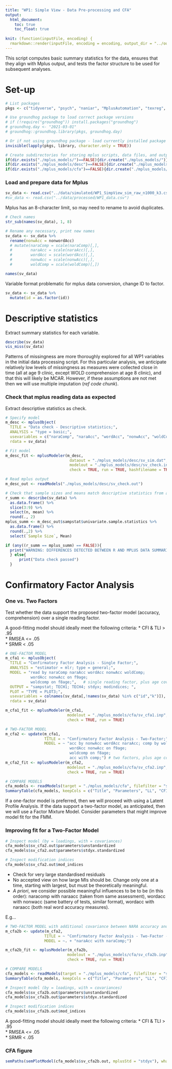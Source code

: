 ```yaml
---
title: "WP1: Simple View - Data Pre-processing and CFA"
output: 
  html_document:
    toc: true
    toc_float: true
    
knit: (function(inputFile, encoding) {
  rmarkdown::render(inputFile, encoding = encoding, output_dir = "../output/analysis/") })
---
```


This script computes basic summary statistics for the data, ensures that they align with Mplus output, and tests the factor structure to be used for subsequent analyses. 

# Set-up

```r
# List packages
pkgs <- c("tidyverse", "psych", "naniar", "MplusAutomation", "texreg", "semPlot")

# Use groundhog package to load correct package versions
# if (!require("groundhog")) install.packages("groundhog")
# groundhog.day <- "2021-03-01"
# groundhog::groundhog.library(pkgs, groundhog.day)

# Or if not using groundhog package - load currently installed package versions separately (reproducibility not guaranteed)
invisible(lapply(pkgs, library, character.only = TRUE))
```

```r
# Create subdirectories for storing mplus scripts, data files, and output, if do not already exist
if(dir.exists("./mplus_models/")==FALSE){dir.create("./mplus_models/")}
if(dir.exists("./mplus_models/desc")==FALSE){dir.create("./mplus_models/desc")}
if(dir.exists("./mplus_models/cfa")==FALSE){dir.create("./mplus_models/cfa")} 
```

###  Load and prepare data for Mplus

```r
sv_data <- read.csv("../data/simulated/WP1_SimpView_sim_raw_n1000_k3.csv")
#sv_data <- read.csv("../data/processed/WP1_data.csv")
```

Mplus has an 8-character limit, so may need to rename to avoid duplicates. 

```r
# Check names
str_sub(names(sv_data), 1, 8)

# Rename any necessary, print new names
sv_data <- sv_data %>% 
  rename(nonwAcc = nonwordAcc) 
  # mutate(naraComp = scale(naraComp)[,],
  #        naraAcc = scale(naraAcc)[,],
  #        wordAcc = scale(wordAcc)[,],
  #        nonwAcc = scale(nonwAcc)[,],
  #        woldComp = scale(woldComp)[,])

names(sv_data)
```

Variable format problematic for mplus data conversion, change ID to factor.

```r
sv_data <- sv_data %>% 
  mutate(id = as.factor(id))
```


# Descriptive statistics

Extract summary statistics for each variable.

```r
describe(sv_data)
vis_miss(sv_data)
```

Patterns of missingness are more thoroughly explored for all WP1 variables in the initial data processing script. For this particular analysis, we anticipate relatively low levels of missingness as measures were collected close in time (all at age 9 clinic, except WOLD comprehension at age 8 clinic), and that this will likely be MCAR. However, if these assumptions are not met then we will use multiple imputation (*ref code chunk*). 

### Check that mplus reading data as expected

Extract descriptive statistics as check.

```r
# Specify model
m_desc <- mplusObject(
  TITLE = "Data check - Descriptive statistics;",
  ANALYSIS = "type = basic;",
  usevariables = c("naraComp", "naraAcc", "wordAcc", "nonwAcc", "woldComp", "f8age", "f9age"),
  rdata = sv_data)

# Fit model 
m_desc_fit <- mplusModeler(m_desc,
                            dataout = "./mplus_models/desc/sv_sim.dat",
                            modelout = "./mplus_models/desc/sv_check.inp",
                            check = TRUE, run = TRUE, hashfilename = TRUE)

# Read mplus output
m_desc_out <- readModels("./mplus_models/desc/sv_check.out")

# Check that sample sizes and means match descriptive statistics from above
r_summ <- describe(sv_data) %>%
  as.data.frame() %>% 
  slice(3:9) %>% 
  select(n, mean) %>% 
  round(., 2)
mplus_summ <- m_desc_out$sampstat$univariate.sample.statistics %>% 
  as.data.frame() %>%
  round(.,2) %>% 
  select(`Sample Size`, Mean)

if (any((r_summ == mplus_summ) == FALSE)){
  print("WARNING: DIFFERENCES DETECTED BETWEEN R AND MPLUS DATA SUMMARIES")
  } else{
      print("Data check passed")
  }
```

# Confirmatory Factor Analysis

### One vs. Two Factors

Test whether the data support the proposed two-factor model (accuracy, comprehension) over a single reading factor.

A good-fitting model should ideally meet the following criteria:
* CFI & TLI > .95  
* RMSEA <= .05  
* SRMR < .05

```r
# ONE-FACTOR MODEL
m_cfa1 <- mplusObject(
  TITLE = "Confirmatory Factor Analysis - Single Factor;",
  ANALYSIS = "estimator = mlr; type = general;",                  
  MODEL = "read by naraComp naraAcc wordAcc nonwAcc woldComp;
           wordAcc nonwAcc on f9age;
           woldcomp on f8age;",   # single reading factor, plus age covariates 
  OUTPUT = "sampstat; TECH1; TECH4; stdyx; modindices; ",
  PLOT = "TYPE = PLOT3;",
  usevariables = colnames(sv_data[,!names(sv_data) %in% c("id","k")]),
  rdata = sv_data)

m_cfa1_fit <- mplusModeler(m_cfa1,
                           modelout = "./mplus_models/cfa/sv_cfa1.inp",
                           check = TRUE, run = TRUE)

# TWO-FACTOR MODEL
m_cfa2 <- update(m_cfa1,
                 TITLE = ~ "Confirmatory Factor Analysis - Two-Factor;",
                 MODEL = ~ "acc by nonwAcc wordAcc naraAcc; comp by woldComp naraComp;
                            wordAcc nonwAcc on f9age;
                            woldcomp on f8age;
                            acc with comp;") # two factors, plus age covariates; fixed residual var to 0 as problematic???
m_cfa2_fit <- mplusModeler(m_cfa2,
                           modelout = "./mplus_models/cfa/sv_cfa2.inp",
                           check = TRUE, run = TRUE)

# COMPARE MODELS
cfa_models <- readModels(target = "./mplus_models/cfa", filefilter = "sv_cfa")
SummaryTable(cfa_models, keepCols = c("Title", "Parameters", "LL", "CFI", "TLI", "AIC", "BIC", "RMSEA_Estimate", "RMSEA_pLT05", "SRMR"))
```

If a one-factor model is preferred, then we will proceed with using a Latent Profile Analysis. If the data support a two-factor model, as anticipated, then we will use a Factor Mixture Model. Consider parameters that might improve model fit for the FMM. 

### Improving fit for a Two-Factor Model

```r
# Inspect model (by = loadings, with = covariances)
cfa_models$sv_cfa2.out$parameters$unstandardized
cfa_models$sv_cfa2.out$parameters$stdyx.standardized

# Inspect modification indices
cfa_models$sv_cfa2.out$mod_indices
```
* Check for very large standardised residuals
* No accepted view on how large MIs should be. Change only one at a time, starting with largest, but must be theoretically meaningful. 
* *A priori*, we consider possible meaningful influences to be to be (in this order): naracomp with naraacc (taken from same assessment), wordacc with nonwacc (same battery of tests, similar format), wordacc with naraacc (both real word accuracy measures).

E.g...

```r
# TWO-FACTOR MODEL with additional covariance between NARA accuracy and comprehension
m_cfa2b <- update(m_cfa2,
                 TITLE = ~ "Confirmatory Factor Analysis - Two-Factor - modification1 nara covariance;",
                 MODEL = ~. + "naraAcc with naraComp;")

m_cfa2b_fit <- mplusModeler(m_cfa2b,
                           modelout = "./mplus_models/cfa/sv_cfa2b.inp",
                           check = TRUE, run = TRUE)

# COMPARE MODELS
cfa_models <- readModels(target = "./mplus_models/cfa", filefilter = "sv_cfa")
SummaryTable(cfa_models, keepCols = c("Title", "Parameters", "LL", "CFI", "TLI", "AIC", "BIC", "RMSEA_Estimate", "RMSEA_pLT05", "SRMR"))

# Inspect model (by = loadings, with = covariances)
cfa_models$sv_cfa2b.out$parameters$unstandardized
cfa_models$sv_cfa2b.out$parameters$stdyx.standardized

# Inspect modification indices
cfa_models$sv_cfa2b.out$mod_indices
```

A good-fitting model should ideally meet the following criteria:
* CFI & TLI > .95  
* RMSEA <= .05  
* SRMR < .05

### CFA figure

```r
semPaths(semPlotModel(cfa_models$sv_cfa2b.out, mplusStd = "stdyx"), what = "paths", whatLabels = "std", rotation = 1, intercepts = FALSE)
```

